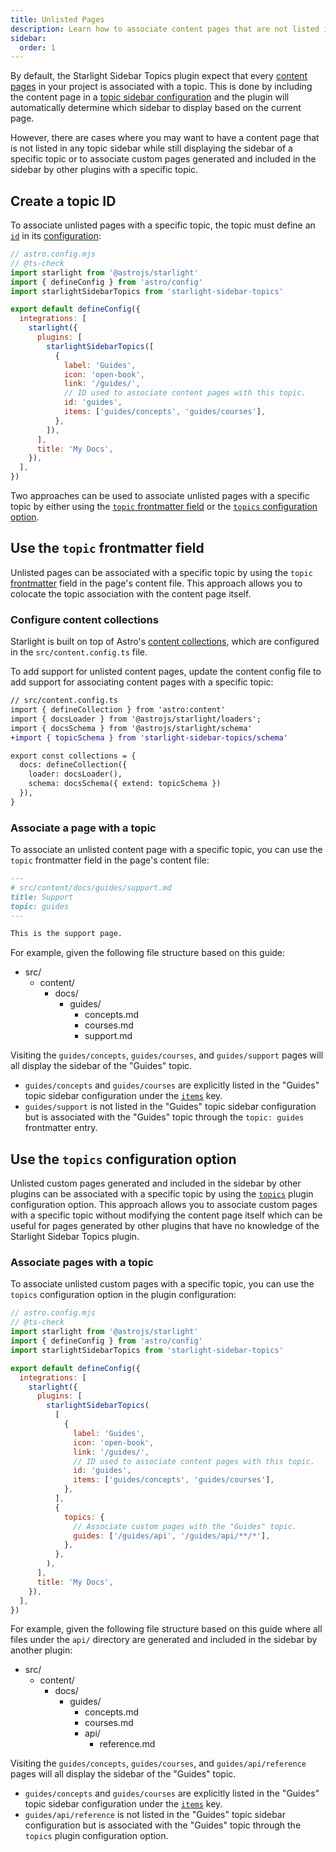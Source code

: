 ```yaml
---
title: Unlisted Pages
description: Learn how to associate content pages that are not listed in any topic sidebar configuration with a specific topic.
sidebar:
  order: 1
---
```


By default, the Starlight Sidebar Topics plugin expect that every [content pages](https://starlight.astro.build/guides/pages/#content-pages) in your project is associated with a topic.
This is done by including the content page in a [topic sidebar configuration](/docs/configuration#items) and the plugin will automatically determine which sidebar to display based on the current page.

However, there are cases where you may want to have a content page that is not listed in any topic sidebar while still displaying the sidebar of a specific topic or to associate custom pages generated and included in the sidebar by other plugins with a specific topic.

## Create a topic ID

To associate unlisted pages with a specific topic, the topic must define an [`id`](/docs/configuration#id) in its [configuration](/docs/configuration#topic-configuration):

```js {16-17}
// astro.config.mjs
// @ts-check
import starlight from '@astrojs/starlight'
import { defineConfig } from 'astro/config'
import starlightSidebarTopics from 'starlight-sidebar-topics'

export default defineConfig({
  integrations: [
    starlight({
      plugins: [
        starlightSidebarTopics([
          {
            label: 'Guides',
            icon: 'open-book',
            link: '/guides/',
            // ID used to associate content pages with this topic.
            id: 'guides',
            items: ['guides/concepts', 'guides/courses'],
          },
        ]),
      ],
      title: 'My Docs',
    }),
  ],
})
```

Two approaches can be used to associate unlisted pages with a specific topic by either using the [`topic` frontmatter field](#use-the-topic-frontmatter-field) or the [`topics` configuration option](#use-the-topics-configuration-option).

## Use the `topic` frontmatter field

Unlisted pages can be associated with a specific topic by using the `topic` [frontmatter](https://starlight.astro.build/reference/frontmatter/) field in the page's content file.
This approach allows you to colocate the topic association with the content page itself.

### Configure content collections

Starlight is built on top of Astro's [content collections](https://docs.astro.build/en/guides/content-collections/), which are configured in the `src/content.config.ts` file.

To add support for unlisted content pages, update the content config file to add support for associating content pages with a specific topic:

```diff lang=ts ins="{ extend: topicSchema }"
// src/content.config.ts
import { defineCollection } from 'astro:content'
import { docsLoader } from '@astrojs/starlight/loaders';
import { docsSchema } from '@astrojs/starlight/schema'
+import { topicSchema } from 'starlight-sidebar-topics/schema'

export const collections = {
  docs: defineCollection({
    loader: docsLoader(),
    schema: docsSchema({ extend: topicSchema })
  }),
}
```

### Associate a page with a topic

To associate an unlisted content page with a specific topic, you can use the `topic` frontmatter field in the page's content file:

```md {4}
---
# src/content/docs/guides/support.md
title: Support
topic: guides
---

This is the support page.
```

For example, given the following file structure based on this guide:


<FileTree>

- src/
  - content/
    - docs/
      - guides/
        - concepts.md
        - courses.md
        - support.md

</FileTree>

Visiting the `guides/concepts`, `guides/courses`, and `guides/support` pages will all display the sidebar of the "Guides" topic.

- `guides/concepts` and `guides/courses` are explicitly listed in the "Guides" topic sidebar configuration under the [`items`](/docs/configuration#items) key.
- `guides/support` is not listed in the "Guides" topic sidebar configuration but is associated with the "Guides" topic through the `topic: guides` frontmatter entry.

## Use the `topics` configuration option

Unlisted custom pages generated and included in the sidebar by other plugins can be associated with a specific topic by using the [`topics`](/docs/configuration#topics) plugin configuration option.
This approach allows you to associate custom pages with a specific topic without modifying the content page itself which can be useful for pages generated by other plugins that have no knowledge of the Starlight Sidebar Topics plugin.

### Associate pages with a topic

To associate unlisted custom pages with a specific topic, you can use the `topics` configuration option in the plugin configuration:

```js {17-18,23-26}
// astro.config.mjs
// @ts-check
import starlight from '@astrojs/starlight'
import { defineConfig } from 'astro/config'
import starlightSidebarTopics from 'starlight-sidebar-topics'

export default defineConfig({
  integrations: [
    starlight({
      plugins: [
        starlightSidebarTopics(
          [
            {
              label: 'Guides',
              icon: 'open-book',
              link: '/guides/',
              // ID used to associate content pages with this topic.
              id: 'guides',
              items: ['guides/concepts', 'guides/courses'],
            },
          ],
          {
            topics: {
              // Associate custom pages with the "Guides" topic.
              guides: ['/guides/api', '/guides/api/**/*'],
            },
          },
        ),
      ],
      title: 'My Docs',
    }),
  ],
})
```

For example, given the following file structure based on this guide where all files under the `api/` directory are generated and included in the sidebar by another plugin:

<FileTree>

- src/
  - content/
    - docs/
      - guides/
        - concepts.md
        - courses.md
        - api/
          - reference.md

</FileTree>

Visiting the `guides/concepts`, `guides/courses`, and `guides/api/reference` pages will all display the sidebar of the "Guides" topic.

- `guides/concepts` and `guides/courses` are explicitly listed in the "Guides" topic sidebar configuration under the [`items`](/docs/configuration#items) key.
- `guides/api/reference` is not listed in the "Guides" topic sidebar configuration but is associated with the "Guides" topic through the `topics` plugin configuration option.
